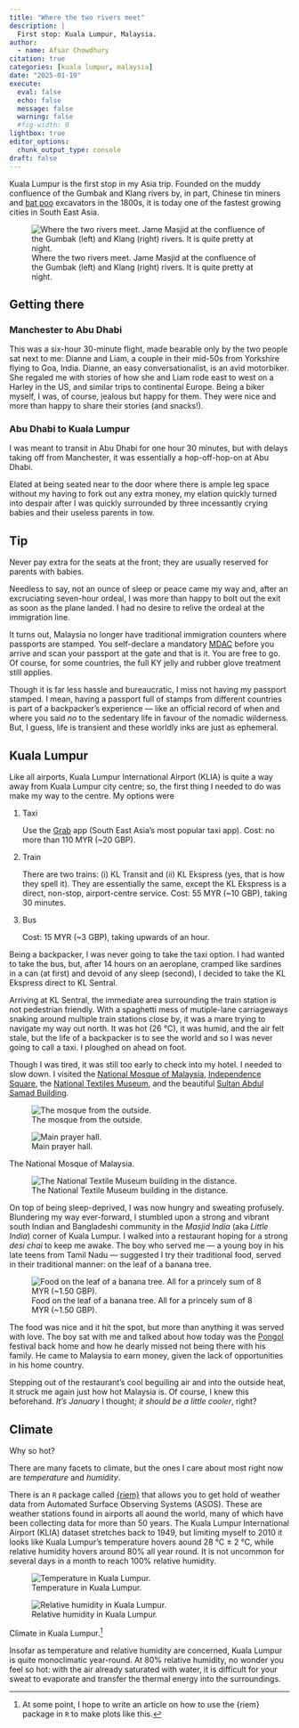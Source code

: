 ```yaml
---
title: "Where the two rivers meet"
description: |
  First stop: Kuala Lumpur, Malaysia.
author:
  - name: Afsar Chowdhury
citation: true
categories: [kuala lumpur, malaysia]
date: "2025-01-19"
execute: 
  eval: false
  echo: false
  message: false
  warning: false
  #fig-width: 9
lightbox: true
editor_options: 
  chunk_output_type: console
draft: false
---
```


Kuala Lumpur is the first stop in my Asia trip.  Founded on the muddy confluence of the Gumbak and Klang rivers by, in part, Chinese tin miners and [bat poo](https://en.wikipedia.org/wiki/Guano) excavators in the 1800s, it is today one of the fastest growing cities in South East Asia.

![Where the two rivers meet.  Jame Masjid at the confluence of the Gumbak (left) and Klang (right) rivers.  It is quite pretty at night.](kl_two_rivers.jpg){#fig-kltworivers}

## Getting there

### Manchester to Abu Dhabi

This was a six-hour 30-minute flight, made bearable only by the two people sat next to me: Dianne and Liam, a couple in their mid-50s from Yorkshire flying to Goa, India.  Dianne, an easy conversationalist, is an avid motorbiker.  She regaled me with stories of how she and Liam rode east to west on a Harley in the US, and similar trips to continental Europe.  Being a biker myself, I was, of course, jealous but happy for them.  They were nice and more than happy to share their stories (and snacks!).

### Abu Dhabi to Kuala Lumpur

I was meant to transit in Abu Dhabi for one hour 30 minutes, but with delays taking off from Manchester, it was essentially a hop-off-hop-on at Abu Dhabi.

Elated at being seated near to the door where there is ample leg space without my having to fork out any extra money, my elation quickly turned into despair after I was quickly surrounded by three incessantly crying babies and their useless parents in tow.

::: {.callout-note}
## Tip
Never pay extra for the seats at the front; they are usually reserved for parents with babies.
:::

Needless to say, not an ounce of sleep or peace came my way and, after an excruciating seven-hour ordeal, I was more than happy to bolt out the exit as soon as the plane landed.  I had no desire to relive the ordeal at the immigration line.

It turns out, Malaysia no longer have traditional immigration counters where passports are stamped.  You self-declare a mandatory [MDAC](https://imigresen-online.imi.gov.my/mdac/main) before you arrive and scan your passport at the gate and that is it.  You are free to go.  Of course, for some countries, the full KY jelly and rubber glove treatment still applies.

Though it is far less hassle and bureaucratic, I miss not having my passport stamped.  I mean, having a passport full of stamps from different countries is part of a backpacker's experience --- like an official record of when and where you said *no* to the sedentary life in favour of the nomadic wilderness.  But, I guess, life is transient and these worldly inks are just as ephemeral.

## Kuala Lumpur

Like all airports, Kuala Lumpur International Airport (KLIA) is quite a way away from Kuala Lumpur city centre; so, the first thing I needed to do was make my way to the centre.  My options were

1. Taxi

   Use the [Grab](https://play.google.com/store/apps/details?id=com.grabtaxi.passenger&hl=en_GB) app (South East Asia's most popular taxi app).
   Cost: no more than 110 MYR (~20 GBP).

2. Train

   There are two trains: (i) KL Transit and (ii) KL Ekspress (yes, that is how they spell it).  They are essentially the same, except the KL Ekspress is a direct, non-stop, airport-centre service.
   Cost: 55 MYR (~10 GBP), taking 30 minutes.

3. Bus

   Cost: 15 MYR (~3 GBP), taking upwards of an hour.

Being a backpacker, I was never going to take the taxi option.  I had wanted to take the bus, but, after 14 hours on an aeroplane, cramped like sardines in a can (at first) and devoid of any sleep (second), I decided to take the KL Ekspress direct to KL Sentral.

Arriving at KL Sentral, the immediate area surrounding the train station is not pedestrian friendly.  With a spaghetti mess of mutiple-lane carriageways snaking around multiple train stations close by, it was a mare trying to navigate my way out north.  It was hot (26 °C), it was humid, and the air felt stale, but the life of a backpacker is to see the world and so I was never going to call a taxi.  I ploughed on ahead on foot.

Though I was tired, it was still too early to check into my hotel.  I needed to slow down.  I visited the [National Mosque of Malaysia](https://maps.app.goo.gl/AkV17uJaDCHmJPmf7), [Independence Square](https://maps.app.goo.gl/mJsomsqU1zDb7CSw7), the [National Textiles Museum](https://maps.app.goo.gl/JpFp1p2vNyqz4Xpd9), and the beautiful [Sultan Abdul Samad Building](https://maps.app.goo.gl/WKJkyTh9vzNC3bDLA).

::: {#fig-places layout-ncol=2}

![The mosque from the outside.](kl_national_mosque.jpg){#fig-mosque group="places"}

![Main prayer hall.](kl_national_mosque_02.jpg){#fig-mosque02 group="places"}

The National Mosque of Malaysia.
:::

![The National Textile Museum building in the distance.](kl_national_textile_museum.jpg){#fig-ntm}

On top of being sleep-deprived, I was now hungry and sweating profusely.  Blundering my way ever-forward, I stumbled upon a strong and vibrant south Indian and Bangladeshi community in the *Masjid India* (aka *Little India*) corner of Kuala Lumpur.  I walked into a restaurant hoping for a strong *desi chai* to keep me awake.  The boy who served me --- a young boy in his late teens from Tamil Nadu --- suggested I try their traditional food, served in their traditional manner: on the leaf of a banana tree.

![Food on the leaf of a banana tree.  All for a princely sum of 8 MYR (~1.50 GBP).](kl_banana_leaf.jpg){#fig-bananafood}

The food was nice and it hit the spot, but more than anything it was served with love.  The boy sat with me and talked about how today was the [Pongol](https://en.wikipedia.org/wiki/Pongal_(festival)) festival back home and how he dearly missed not being there with his family.  He came to Malaysia to earn money, given the lack of opportunities in his home country.

Stepping out of the restaurant's cool beguiling air and into the outside heat, it struck me again just how hot Malaysia is.  Of course, I knew this beforehand.  *It's January* I thought; *it should be a little cooler*, right? 

## Climate

Why so hot?

There are many facets to climate, but the ones I care about most right now are *temperature* and *humidity*.

There is an `R` package called [{riem}](https://github.com/ropensci/riem) that allows you to get hold of weather data from Automated Surface Observing Systems (ASOS).  These are weather stations found in airports all aound the world, many of which have been collecting data for more than 50 years.  The Kuala Lumpur International Airport (KLIA) dataset stretches back to 1949, but limiting myself to 2010 it looks like Kuala Lumpur's temperature hovers aound 28 °C $\pm$ 2 °C, while relative humidity hovers around 80% all year round.  It is not uncommon for several days in a month to reach 100% relative humidity.

::: {#fig-climate layout-ncol=1}

![Temperature in Kuala Lumpur.](kl_temp.png){#fig-kltemp group="climate"}

![Relative humidity in Kuala Lumpur.](kl_relh.png){#fig-klrelh group="climate"}

Climate in Kuala Lumpur.[^1]
:::

[^1]: At some point, I hope to write an article on how to use the {riem} package in `R` to make plots like this.

Insofar as temperature and relative humidity are concerned, Kuala Lumpur is quite monoclimatic year-round.  At 80% relative humidity, no wonder you feel so hot: with the air already saturated with water, it is difficult for your sweat to evaporate and transfer the thermal energy into the surroundings.